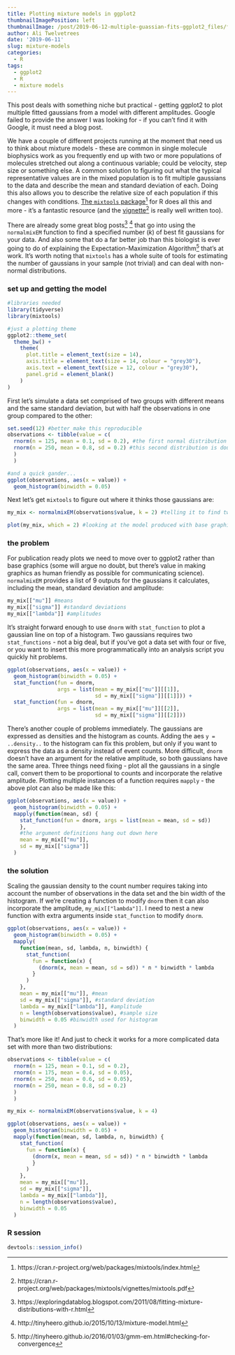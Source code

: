 ```yaml
---
title: Plotting mixture models in ggplot2
thumbnailImagePosition: left
thumbnailImage: /post/2019-06-12-multiple-guassian-fits-ggplot2_files/figure-html/final-solution-1.png
author: Ali Twelvetrees
date: '2019-06-11'
slug: mixture-models
categories:
  - R
tags:
  - ggplot2
  - R
  - mixture models
---
```


This post deals with something niche but
practical - getting ggplot2 to plot multiple fitted gaussians from a model with different
amplitudes. Google failed to provide the answer I was looking for - if you can't
find it with Google, it must need a blog post.

We have a couple of different projects running at the moment that need us to
think about mixture models - these are common in single molecule biophysics work
as you frequently end up with two or more populations of molecules stretched out
along a continuous variable; could be velocity, step size or something else. A
common solution to figuring out what the typical representative values are in
the mixed population is to fit multiple gaussians to the data and describe the
mean and standard deviation of each. Doing this also allows you to describe the
relative size of each population if this changes with conditions. [The `mixtools`
package](https://cran.r-project.org/web/packages/mixtools/index.html)[^1] for R
does all this and more - it's a fantastic resource (and the
[vignette](https://cran.r-project.org/web/packages/mixtools/vignettes/mixtools.pdf)[^2]
is really well written too).

[^1]: https://cran.r-project.org/web/packages/mixtools/index.html
[^2]: https://cran.r-project.org/web/packages/mixtools/vignettes/mixtools.pdf

There are already some great blog posts[^3] [^4] that go into using the
`normalmixEM` function to find a specified number (*k*) of best fit gaussians
for your data. And also some that do a far better job than this biologist is
ever going to do of explaining the Expectation-Maximization Algorithm[^5] that's
at work. It's worth noting that `mixtools` has a whole suite of tools for
estimating the number of gaussians in your sample (not trivial) and can deal
with non-normal distributions. 

[^3]: https://exploringdatablog.blogspot.com/2011/08/fitting-mixture-distributions-with-r.html
[^4]: http://tinyheero.github.io/2015/10/13/mixture-model.html
[^5]: http://tinyheero.github.io/2016/01/03/gmm-em.html#checking-for-convergence

### set up and getting the model

```r
#libraries needed
library(tidyverse)
library(mixtools)

#just a plotting theme
ggplot2::theme_set(
  theme_bw() +
    theme(
      plot.title = element_text(size = 14),
      axis.title = element_text(size = 14, colour = "grey30"),
      axis.text = element_text(size = 12, colour = "grey30"),
      panel.grid = element_blank()
    )
)
```

First let's simulate a data set comprised of two groups with different means and
the same standard deviation, but with half the observations in one group
compared to the other:

```r
set.seed(12) #better make this reproducible
observations <- tibble(value = c(
  rnorm(n = 125, mean = 0.1, sd = 0.2), #the first normal distribution
  rnorm(n = 250, mean = 0.8, sd = 0.2) #this second distribution is double the size of the first
  )
  )

#and a quick gander...
ggplot(observations, aes(x = value)) + 
  geom_histogram(binwidth = 0.05)
```

Next let's get `mixtools` to figure out where it thinks those gaussians are:
  
```r
my_mix <- normalmixEM(observations$value, k = 2) #telling it to find two gaussians in the observations

plot(my_mix, which = 2) #looking at the model produced with base graphics
```

### the problem

For publication ready plots we need to move over to ggplot2 rather than base
graphics (some will argue no doubt, but there's value in making graphics as
human friendly as possible for communicating science).
`normalmixEM` provides a list of 9 outputs for the gaussians it calculates,
including the mean, standard deviation and amplitude:
```r
my_mix[["mu"]] #means
my_mix[["sigma"]] #standard deviations
my_mix[["lambda"]] #amplitudes
```

It's straight forward enough to use `dnorm` with `stat_function` to plot a
gaussian line on top of a histogram. Two gaussians requires two `stat_functions`
- not a big deal, but if you've got a data set with four or five, or you want to
insert this more programmatically into an analysis script you quickly hit
problems.
```r
ggplot(observations, aes(x = value)) + 
  geom_histogram(binwidth = 0.05) +
  stat_function(fun = dnorm, 
                args = list(mean = my_mix[["mu"]][[1]], 
                            sd = my_mix[["sigma"]][[1]])) +
  stat_function(fun = dnorm, 
                args = list(mean = my_mix[["mu"]][[2]], 
                            sd = my_mix[["sigma"]][[2]]))
```

There's another couple of problems immediately. The gaussians are expressed as
densities and the histogram as counts. Adding the aes `y = ..density..` to the
histogram can fix this problem, but only if you want to express the data as a
density instead of event counts. More difficult, `dnorm` doesn't have an
argument for the relative amplitude, so both gaussians have the same area. Three
things need fixing - plot all the gaussians in a single call, convert them to be
proportional to counts and incorporate the relative amplitude. Plotting multiple
instances of a function requires `mapply` - the above plot can also be made like
this:
```r
ggplot(observations, aes(x = value)) + 
  geom_histogram(binwidth = 0.05) +
  mapply(function(mean, sd) {
    stat_function(fun = dnorm, args = list(mean = mean, sd = sd))
    },
    #the argument definitions hang out down here
    mean = my_mix[["mu"]], 
    sd = my_mix[["sigma"]]
  )
```

### the solution

Scaling the gaussian density to the count number requires taking into account
the number of observations in the data set and the bin width of the histogram.
If we're creating a function to modify `dnorm` then it can also incorporate the
amplitude, `my_mix[["lambda"]]`.  I need to nest a new function with extra
arguments inside `stat_function` to modify `dnorm`.
```r
ggplot(observations, aes(x = value)) +
  geom_histogram(binwidth = 0.05) +
  mapply(
    function(mean, sd, lambda, n, binwidth) {
      stat_function(
        fun = function(x) {
          (dnorm(x, mean = mean, sd = sd)) * n * binwidth * lambda
        }
      )
    },
    mean = my_mix[["mu"]], #mean
    sd = my_mix[["sigma"]], #standard deviation
    lambda = my_mix[["lambda"]], #amplitude
    n = length(observations$value), #sample size
    binwidth = 0.05 #binwidth used for histogram
  )
```
          
That's more like it! And just to check it works for a more complicated data set
with more than two distributions:
```r
observations <- tibble(value = c(
  rnorm(n = 125, mean = 0.1, sd = 0.2),
  rnorm(n = 175, mean = 0.4, sd = 0.05),
  rnorm(n = 250, mean = 0.6, sd = 0.05),
  rnorm(n = 250, mean = 0.8, sd = 0.2)
  )
  )

my_mix <- normalmixEM(observations$value, k = 4)

ggplot(observations, aes(x = value)) + 
  geom_histogram(binwidth = 0.05) +
  mapply(function(mean, sd, lambda, n, binwidth) {
    stat_function(
      fun = function(x) {
        (dnorm(x, mean = mean, sd = sd)) * n * binwidth * lambda
        }
      )
    },
    mean = my_mix[["mu"]], 
    sd = my_mix[["sigma"]],
    lambda = my_mix[["lambda"]],
    n = length(observations$value),
    binwidth = 0.05
  )
```

### R session

```r
devtools::session_info()
```

